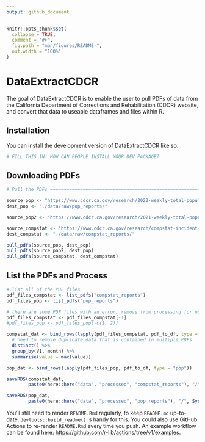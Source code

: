 ```yaml
---
output: github_document
---
```


<!-- README.md is generated from README.Rmd. Please edit that file -->

```r
knitr::opts_chunk$set(
  collapse = TRUE,
  comment = "#>",
  fig.path = "man/figures/README-",
  out.width = "100%"
)
```

# DataExtractCDCR

<!-- badges: start -->
<!-- badges: end -->

The goal of DataExtractCDCR is to enable the user to pull PDFs of data from the California Department of Corrections and Rehabilitation (CDCR) website, and convert that data to useable dataframes and files within R. 

## Installation

You can install the development version of DataExtractCDCR like so:

``` r
# FILL THIS IN! HOW CAN PEOPLE INSTALL YOUR DEV PACKAGE?
```

## Downloading PDFs


```r

# Pull the PDFs ========================================================================

source_pop <- "https://www.cdcr.ca.gov/research/2022-weekly-total-population-reports-tpop4/"
dest_pop <- "./data/raw/pop_reports/"

source_pop2 <- "https://www.cdcr.ca.gov/research/2021-weekly-total-population-reports-tpop4/"

source_compstat <- "https://www.cdcr.ca.gov/research/compstat-incident-reports-2021-2022/"
dest_compstat <- "./data/raw/compstat_reports/"

pull_pdfs(source_pop, dest_pop)
pull_pdfs(source_pop2, dest_pop)
pull_pdfs(source_compstat, dest_compstat)

```


## List the PDFs and Process 

```r

# list all of the PDF files
pdf_files_compstat <- list_pdfs("compstat_reports")
pdf_files_pop <- list_pdfs("pop_reports")

# there are some PDF files with an error, remove from processing for now
pdf_files_compstat <- pdf_files_compstat[-1]
#pdf_files_pop <- pdf_files_pop[-c(1, 2)]

compstat_dat <- bind_rows(lapply(pdf_files_compstat, pdf_to_df, type = "compstat"))  %>%
  # need to remove duplicate data that is contained in multiple PDFs
  distinct() %>%
  group_by(V1, month) %>%
  summarise(value = max(value))

pop_dat <- bind_rows(lapply(pdf_files_pop, pdf_to_df, type = "pop"))

saveRDS(compstat_dat, 
        paste0(here::here("data", "processed", "compstat_reports"), "/", Sys.Date(),".rds"))

saveRDS(pop_dat, 
        paste0(here::here("data", "processed", "pop_reports"), "/", Sys.Date(),".rds"))

```


You'll still need to render `README.Rmd` regularly, to keep `README.md` up-to-date. `devtools::build_readme()` is handy for this. You could also use GitHub Actions to re-render `README.Rmd` every time you push. An example workflow can be found here: <https://github.com/r-lib/actions/tree/v1/examples>.


